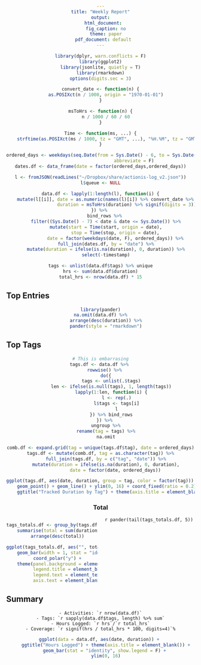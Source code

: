 ```yaml
---
title: "Weekly Report"
output:
  html_document:
    fig_caption: no
    theme: paper
  pdf_document: default
---
```


<style type="text/css">
h2 {
    text-align: left;
}

body {
    text-align: center;
}

.columnize {
    column-count: 2;
    -moz-column-count: 2;
    -webkit-column-count: 2;
}

.columnize img {
    width: 75%;
    height: auto;
}

.summary {
    text-align: left;
}

.graph {
    text-align: center;
}
</style>


```r
library(dplyr, warn.conflicts = F)
library(ggplot2)
library(jsonlite, quietly = T)
library(rmarkdown)
options(digits.sec = 3)

convert_date <- function(n) {
    as.POSIXct(n / 1000, origin = "1970-01-01")
}

msToHrs <- function(n) {
    n / 1000 / 60 / 60
}

Time <- function(ms, ...) {
    strftime(as.POSIXct(ms / 1000, tz = "GMT", ...), "%H.%M", tz = "GMT")
}

ordered_days <- weekdays(seq.Date(from = Sys.Date() - 6, to = Sys.Date(), by = 1), 
                         abbreviate = F)
dates.df <- data_frame(date = factor(ordered_days,ordered_days))

l <- fromJSON(readLines("~/Dropbox/share/actionis-log_v2.json"))
l$queue <- NULL

data.df <- lapply(1:length(l), function(i) {
    mutate(l[[i]], date = as.numeric(names(l)[i]) %>% convert_date %>% as.Date(., tz = ""),
                   duration = msToHrs(duration) %>% signif(digits = 3))
}) %>% 
    bind_rows %>% 
    filter((Sys.Date() - 7) < date & date <= Sys.Date()) %>%
    mutate(start = Time(start, origin = date),
           stop = Time(stop, origin = date),
           date = factor(weekdays(date, F), ordered_days)) %>%
    full_join(dates.df, by = "date") %>%
    mutate(duration = ifelse(is.na(duration), 0, duration)) %>%
    select(-timestamp)

tags <- unlist(data.df$tags) %>% unique
hrs <- sum(data.df$duration)
total_hrs <- nrow(data.df) * 15
```

## Top Entries

```r
library(pander)
na.omit(data.df) %>%
    arrange(desc(duration)) %>%
    pander(style = "rmarkdown")
```

## Top Tags

```r
# This is embarrasing
tags.df <- data.df %>% 
    rowwise() %>% 
    do({
        tags <- unlist(.$tags)
        len <- ifelse(is.null(tags), 1, length(tags))
        lapply(1:len, function(i) {
            l <- rep(.)
            l$tags <- tags[i]
            l
        }) %>% bind_rows
    }) %>% 
    ungroup %>%
    rename(tag = tags) %>%
    na.omit

comb.df <- expand.grid(tag = unique(tags.df$tag), date = ordered_days)
tags.df <- mutate(comb.df, tag = as.character(tag)) %>%
    full_join(tags.df, by = c("tag", "date")) %>%
    mutate(duration = ifelse(is.na(duration), 0, duration),
           date = factor(date, ordered_days))

ggplot(tags.df, aes(date, duration, group = tag, color = factor(tag))) +
    geom_point() + geom_line() + ylim(0, 16) + coord_fixed(ratio = 0.2) +
    ggtitle("Tracked Duration by Tag") + theme(axis.title = element_blank())
```

### Total

<div class="columnize">
```r
tags_totals.df <- group_by(tags.df, tag) %>%
    summarise(total = sum(duration)) %>%
    arrange(desc(total))

ggplot(tags_totals.df, aes("", total, fill = tag)) + 
    geom_bar(width = 1, stat = "identity") + 
    coord_polar("y") +
    theme(panel.background = element_rect(fill = "transparent", color = NA),
          legend.title = element_blank(), 
          legend.text = element_text(size = 20), axis.title = element_blank(),
          axis.text = element_blank(), axis.ticks = element_blank())
```

`r pander(tail(tags_totals.df, 5))`
</div>

## Summary { .summary }

    - Activities: `r nrow(data.df)`
    - Tags: `r sapply(data.df$tags, length) %>% sum`
    - Hours Logged: `r hrs`/`r total_hrs`
    - Coverage: `r signif(hrs / total_hrs * 100, digits=4)`%

<div class="graph">
```r
ggplot(data = data.df, aes(date, duration)) + 
    ggtitle("Hours Logged") + theme(axis.title = element_blank()) +
    geom_bar(stat = "identity", show.legend = F) + 
    ylim(0, 16)
```
</div>
